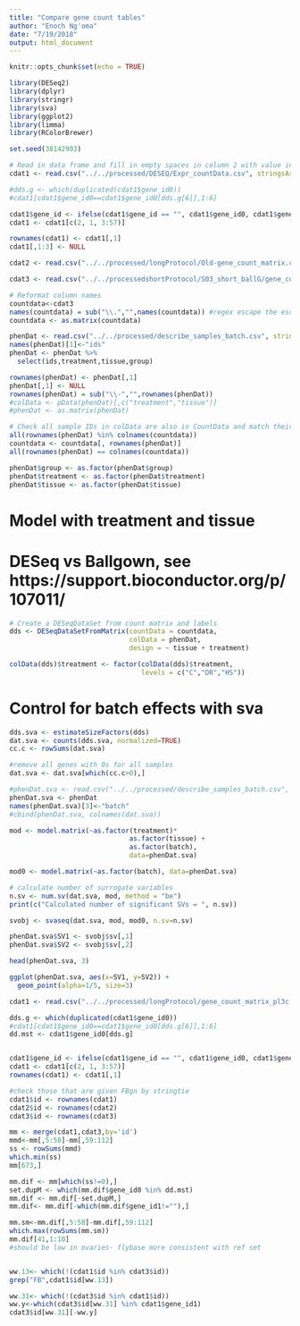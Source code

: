 ```yaml
---
title: "Compare gene count tables"
author: "Enoch Ng'oma"
date: "7/19/2018"
output: html_document
---
```


```r
knitr::opts_chunk$set(echo = TRUE)

library(DESeq2)
library(dplyr)
library(stringr)
library(sva)
library(ggplot2)
library(limma)
library(RColorBrewer)

set.seed(38142903)
```

```r
# Read in data frame and fill in empty spaces in column 2 with value in 1
cdat1 <- read.csv("../../processed/DESEQ/Expr_countData.csv", stringsAsFactors = FALSE)

#dds.g <- which(duplicated(cdat1$gene_id0))
#cdat1[cdat1$gene_id0==cdat1$gene_id0[dds.g[6]],1:6]

cdat1$gene_id <- ifelse(cdat1$gene_id == "", cdat1$gene_id0, cdat1$gene_id) 
cdat1 <- cdat1[c(2, 1, 3:57)]

rownames(cdat1) <- cdat1[,1]
cdat1[,1:3] <- NULL

cdat2 <- read.csv("../../processed/longProtocol/Old-gene_count_matrix.csv", row.names="gene_id")

cdat3 <- read.csv("../../processedshortProtocol/S03_short_ballG/gene_count_matrix.csv", row.names="gene_id")

```



```r

# Reformat column names
countdata<-cdat3
names(countdata) = sub("\\.","",names(countdata)) #regex escape the escape
countdata <- as.matrix(countdata)

phenDat <- read.csv("../../processed/describe_samples_batch.csv", stringsAsFactors = FALSE)
names(phenDat)[1]<-"ids"
phenDat <- phenDat %>%
  select(ids,treatment,tissue,group)

rownames(phenDat) <- phenDat[,1]
phenDat[,1] <- NULL
rownames(phenDat) = sub("\\-","",rownames(phenDat)) 
#colData <- pData(phenDat)[,c("treatment","tissue")]
#phenDat <- as.matrix(phenDat)

# Check all sample IDs in colData are also in CountData and match their orders
all(rownames(phenDat) %in% colnames(countdata))
countdata <- countdata[, rownames(phenDat)]
all(rownames(phenDat) == colnames(countdata))

phenDat$group <- as.factor(phenDat$group)
phenDat$treatment <- as.factor(phenDat$treatment)
phenDat$tissue <- as.factor(phenDat$tissue)
```

# Model with treatment and tissue
# DESeq vs Ballgown, see https://support.bioconductor.org/p/107011/

```r
# Create a DESeqDataSet from count matrix and labels
dds <- DESeqDataSetFromMatrix(countData = countdata,
                              colData = phenDat, 
                              design = ~ tissue + treatment)

colData(dds)$treatment <- factor(colData(dds)$treatment,
                                 levels = c("C","DR","HS"))


```


# Control for batch effects with sva

```r
dds.sva <- estimateSizeFactors(dds)
dat.sva <- counts(dds.sva, normalized=TRUE)
cc.c <- rowSums(dat.sva)

#remove all genes with 0s for all samples
dat.sva <- dat.sva[which(cc.c>0),]

#phenDat.sva <- read.csv("../../processed/describe_samples_batch.csv", stringsAsFactors = FALSE)
phenDat.sva <- phenDat
names(phenDat.sva)[3]<-"batch"
#cbind(phenDat.sva, colnames(dat.sva))

mod <- model.matrix(~as.factor(treatment)* 
                              as.factor(tissue) + 
                              as.factor(batch), 
                              data=phenDat.sva)

mod0 <- model.matrix(~as.factor(batch), data=phenDat.sva) 

# calculate number of surrogate variables
n.sv <- num.sv(dat.sva, mod, method = "be")
print(c("Calculated number of significant SVs = ", n.sv))

svobj <- svaseq(dat.sva, mod, mod0, n.sv=n.sv) 

phenDat.sva$SV1 <- svobj$sv[,1]
phenDat.sva$SV2 <- svobj$sv[,2]

head(phenDat.sva, 3)

ggplot(phenDat.sva, aes(x=SV1, y=SV2)) +
  geom_point(alpha=1/5, size=3)

```


```r
cdat1 <- read.csv("../../processed/longProtocol/gene_count_matrix_pl3c.csv", stringsAsFactors = FALSE)

dds.g <- which(duplicated(cdat1$gene_id0))
#cdat1[cdat1$gene_id0==cdat1$gene_id0[dds.g[6]],1:6]
dd.mst <- cdat1$gene_id0[dds.g]


cdat1$gene_id <- ifelse(cdat1$gene_id == "", cdat1$gene_id0, cdat1$gene_id) 
cdat1 <- cdat1[c(2, 1, 3:57)]
rownames(cdat1) <- cdat1[,1]

#check those that are given FBgn by stringtie
cdat1$id <- rownames(cdat1)
cdat2$id <- rownames(cdat2)
cdat3$id <- rownames(cdat3)

mm <- merge(cdat1,cdat3,by='id')
mmd<-mm[,5:58]-mm[,59:112]
ss <- rowSums(mmd)
which.min(ss)
mm[673,]

mm.dif <- mm[which(ss!=0),]
set.dupM <- which(mm.dif$gene_id0 %in% dd.mst)
mm.dif <- mm.dif[-set.dupM,]
mm.dif<- mm.dif[-which(mm.dif$gene_id1!=""),]

mm.sm<-mm.dif[,5:58]-mm.dif[,59:112]
which.max(rowSums(mm.sm))
mm.dif[41,1:10]
#should be low in ovaries- flybase more consistent with ref set


ww.13<- which(!(cdat1$id %in% cdat3$id))
grep("FB",cdat1$id[ww.13])

ww.31<- which(!(cdat3$id %in% cdat1$id))
ww.y<-which(cdat3$id[ww.31] %in% cdat1$gene_id1)
cdat3$id[ww.31][-ww.y]
```